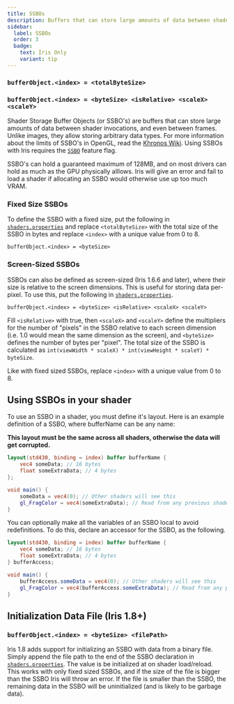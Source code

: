 ```yaml
---
title: SSBOs
description: Buffers that can store large amounts of data between shader invocations, and even between frames.
sidebar:
  label: SSBOs
  order: 3
  badge:
    text: Iris Only
    variant: tip
---
```



### `bufferObject.<index> = <totalByteSize>`
### `bufferObject.<index> = <byteSize> <isRelative> <scaleX> <scaleY>`

Shader Storage Buffer Objects (or SSBO's) are buffers that can store large amounts of data between shader invocations, and even between frames. Unlike images, they allow storing arbitrary data types. For more information about the limits of SSBO's in OpenGL, read the [Khronos Wiki](https://www.khronos.org/opengl/wiki/Shader_Storage_Buffer_Object). Using SSBOs with Iris requires the [`SSBO`](/current/reference/shadersproperties/flags) feature flag.

SSBO's can hold a guaranteed maximum of 128MB, and on most drivers can hold as much as the GPU physically alllows. Iris will give an error and fail to load a shader if allocating an SSBO would otherwise use up too much VRAM.

### Fixed Size SSBOs
To define the SSBO with a fixed size, put the following in [`shaders.properties`](/current/reference/shadersproperties/overview) and replace `<totalByteSize>` with the total size of the SSBO in bytes and replace `<index>` with a unique value from 0 to 8.

```
bufferObject.<index> = <byteSize>
```

### Screen-Sized SSBOs
SSBOs can also be defined as screen-sized (Iris 1.6.6 and later), where their size is relative to the screen dimensions. This is useful for storing data per-pixel. To use this, put the following in [`shaders.properties`](/current/reference/shadersproperties/overview).

```
bufferObject.<index> = <byteSize> <isRelative> <scaleX> <scaleY>
```

Fill `<isRelative>` with true, then `<scaleX>` and `<scaleY>` define the multipliers for the number of "pixels" in the SSBO relative to each screen dimension (i.e. 1.0 would mean the same dimension as the screen), and `<byteSize>` defines the number of bytes per "pixel". The total size of the SSBO is calculated as `int(viewWidth * scaleX) * int(viewHeight * scaleY) * byteSize`.

Like with fixed sized SSBOs, replace `<index>` with a unique value from 0 to 8.


## Using SSBOs in your shader
To use an SSBO in a shader, you must define it's layout. Here is an example definition of a SSBO, where bufferName can be any name:

**This layout must be the same across all shaders, otherwise the data will get corrupted.**

```glsl
layout(std430, binding = index) buffer bufferName {
    vec4 someData; // 16 bytes
    float someExtraData; // 4 bytes
};

void main() {
    someData = vec4(0); // Other shaders will see this
    gl_FragColor = vec4(someExtraData); // Read from any previous shaders, or the previous frame if it was never overwritten
}
```

You can optionally make all the variables of an SSBO local to avoid redefinitions. To do this, declare an accessor for the SSBO, as the following.

```glsl
layout(std430, binding = index) buffer bufferName {
    vec4 someData; // 16 bytes
    float someExtraData; // 4 bytes
} bufferAccess;

void main() {
    bufferAccess.someData = vec4(0); // Other shaders will see this
    gl_FragColor = vec4(bufferAccess.someExtraData); // Read from any previous shaders, or the previous frame if it was never overwritten
}
```


## Initialization Data File (Iris 1.8+)
### `bufferObject.<index> = <byteSize> <filePath>`
Iris 1.8 adds support for initializing an SSBO with data from a binary file. Simply append the file path to the end of the SSBO declaration in [`shaders.properties`](/current/reference/shadersproperties/overview). The value is be initialized at on shader load/reload. This works with only fixed sized SSBOs, and if the size of the file is bigger than the SSBO Iris will throw an error. If the file is smaller than the SSBO, the remaining data in the SSBO will be uninitialized (and is likely to be garbage data).